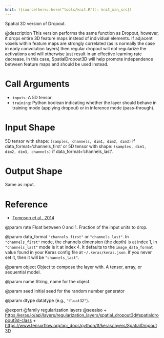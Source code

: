 ```yaml
---
knit: ({source(here::here("tools/knit.R")); knit_man_src})
---
```

Spatial 3D version of Dropout.

@description
This version performs the same function as Dropout, however, it drops
entire 3D feature maps instead of individual elements. If adjacent voxels
within feature maps are strongly correlated (as is normally the case in
early convolution layers) then regular dropout will not regularize the
activations and will otherwise just result in an effective learning rate
decrease. In this case, SpatialDropout3D will help promote independence
between feature maps and should be used instead.

# Call Arguments
- `inputs`: A 5D tensor.
- `training`: Python boolean indicating whether the layer
        should behave in training mode (applying dropout)
        or in inference mode (pass-through).

# Input Shape
5D tensor with shape: `(samples, channels, dim1, dim2, dim3)` if
    data_format='channels_first'
or 5D tensor with shape: `(samples, dim1, dim2, dim3, channels)` if
    data_format='channels_last'.

# Output Shape
Same as input.

# Reference
- [Tompson et al., 2014](https://arxiv.org/abs/1411.4280)

@param rate
Float between 0 and 1. Fraction of the input units to drop.

@param data_format
`"channels_first"` or `"channels_last"`.
In `"channels_first"` mode, the channels dimension (the depth)
is at index 1, in `"channels_last"` mode is it at index 4.
It defaults to the `image_data_format` value found in your
Keras config file at `~/.keras/keras.json`.
If you never set it, then it will be `"channels_last"`.

@param object
Object to compose the layer with. A tensor, array, or sequential model.

@param name
String, name for the object

@param seed
Initial seed for the random number generator

@param dtype
datatype (e.g., `"float32"`).

@export
@family regularization layers
@seealso
+ <https:/keras.io/api/layers/regularization_layers/spatial_dropout3d#spatialdropout3d-class>
+ <https://www.tensorflow.org/api_docs/python/tf/keras/layers/SpatialDropout3D>
